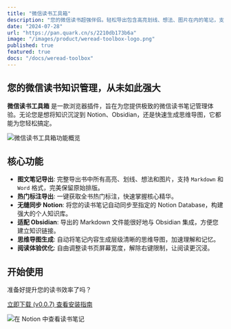 ```yaml
---
title: "微信读书工具箱"
description: "您的微信读书超强伴侣。轻松导出包含高亮划线、想法、图片在内的笔记，支持 Markdown、Word 等格式，一键同步 Notion、Obsidian，还能生成思维导图。"
date: "2024-07-28"
url: "https://pan.quark.cn/s/2210db173b6a"
image: "/images/product/weread-toolbox-logo.png"
published: true
featured: true
docs: "/docs/weread-toolbox"
---
```


## 您的微信读书知识管理，从未如此强大

**微信读书工具箱** 是一款浏览器插件，旨在为您提供极致的微信读书笔记管理体验。无论您是想将知识沉淀到 Notion、Obsidian，还是快速生成思维导图，它都能为您轻松搞定。

![微信读书工具箱功能概览](https://sancijun.feishu.cn/space/api/box/stream/download/asynccode/?code=NjczYTMwNWZkODYzNGIwZTNjMDRmZGMwMmEwNTllZjJfNno5emJyUzlUcDFoeXRpckozYTc3b1VVdHBBekNPYVNfVG9rZW46RTVpQWJlaGV2bzRpNEN4MDVyemNYdXc2blJmXzE3NTEwODc0NjQ6MTc1MTA5MTA2NF9WNA)

## 核心功能

- **图文笔记导出**: 完整导出书中所有高亮、划线、想法和图片，支持 `Markdown` 和 `Word` 格式，完美保留原始排版。
- **热门标注导出**: 一键获取全书热门标注，快速掌握核心精华。
- **无缝同步 Notion**: 将您的读书笔记自动同步至指定的 Notion Database，构建强大的个人知识库。
- **适配 Obsidian**: 导出的 Markdown 文件能很好地与 Obsidian 集成，方便您建立知识链接。
- **思维导图生成**: 自动将笔记内容生成层级清晰的思维导图，加速理解和记忆。
- **阅读体验优化**: 自由调整读书页屏幕宽度，解除右键限制，让阅读更沉浸。

## 开始使用

准备好提升您的读书效率了吗？

<div className="flex flex-col space-y-4 sm:flex-row sm:space-x-4 sm:space-y-0">
    <a href="https://pan.quark.cn/s/2210db173b6a" target="_blank" rel="noopener noreferrer" 
       className="inline-flex items-center justify-center rounded-md bg-primary px-4 py-2 text-sm font-medium text-primary-foreground shadow-sm transition-colors hover:bg-primary/90 focus:outline-none focus:ring-2 focus:ring-primary focus:ring-offset-2">
        立即下载 (v0.0.7)
    </a>
    <a href="/docs/weread-toolbox"
       className="inline-flex items-center justify-center rounded-md border border-input bg-background px-4 py-2 text-sm font-medium shadow-sm transition-colors hover:bg-accent hover:text-accent-foreground focus:outline-none focus:ring-2 focus:ring-ring focus:ring-offset-2">
        查看安装指南
    </a>
</div>

![在 Notion 中查看读书笔记](https://sancijun.feishu.cn/space/api/box/stream/download/asynccode/?code=ZTQ1OGU3YWM2ZDUwMDU4OWE4ZmMwMjZjNmQ3ZTNjNDhfTUZkUk5LMjFYMHJkamFFcm50M1hxdVhXclpJUVlPaVRfVG9rZW46TUJ0RmJUbHlXb3hwMnR4YVBlOGNLMU5qbnRiXzE3NTEwODc0NjQ6MTc1MTA5MTA2NF9WNA) 